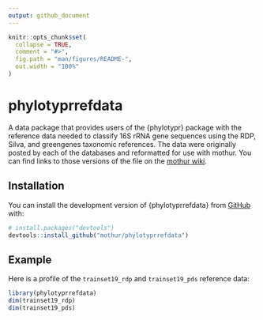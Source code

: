 ```yaml
---
output: github_document
---
```


<!-- README.md is generated from README.Rmd. Please edit that file -->

```r
knitr::opts_chunk$set(
  collapse = TRUE,
  comment = "#>",
  fig.path = "man/figures/README-",
  out.width = "100%"
)
```

# phylotyprrefdata

<!-- badges: start -->
<!-- badges: end -->

A data package that provides users of the {phylotypr} package with the
reference data needed to classify 16S rRNA gene sequences using the RDP,
Silva, and greengenes taxonomic references. The data were originally posted
by each of the databases and reformatted for use with mothur. You can find links to those versions of the file on the [mothur wiki](https://mothur.org/wiki/taxonomy_outline/).

## Installation

You can install the development version of {phylotyprrefdata} from [GitHub](https://github.com/) with:

``` r
# install.packages("devtools")
devtools::install_github("mothur/phylotyprrefdata")
```

## Example

Here is a profile of the `trainset19_rdp` and `trainset19_pds` reference data:

```r
library(phylotyprrefdata)
dim(trainset19_rdp)
dim(trainset19_pds)
```
